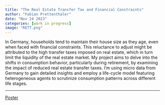 ---
title: "The Real Estate Transfer Tax and Financial Constraints"
author: "Fabian Prettenthaler"
date: "Nov 24 2023"
categories: [work in progress]
image: "RETT.png"
---

In Germany, households tend to maintain their house size as they age, even when faced with financial constraints. This reluctance to adjust might be attributed to the high transfer taxes imposed on real estate, which in turn limit the liquidity of the real estate market. My project aims to delve into the shifts in consumption behavior, particularly during retirement, by examining the impact of reduced real estate transfer taxes. I'm using micro data from Germany to gain detailed insights and employ a life-cycle model featuring heterogeneous agents to scrutinize consumption patterns across different life stages.

------------------------------------------------------------------------

[Poster](Poster.pdf)
